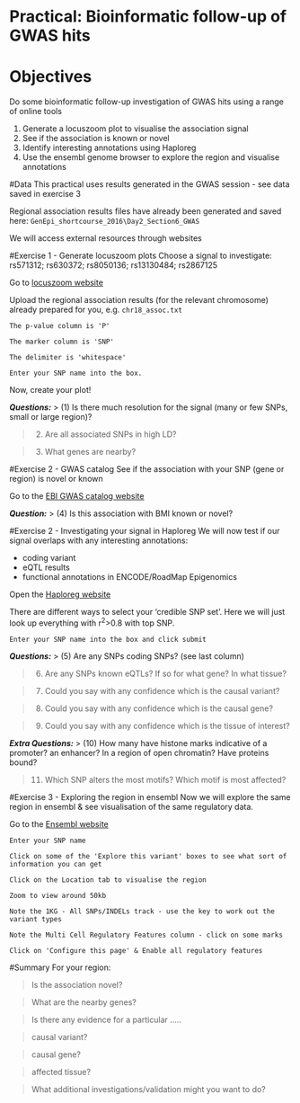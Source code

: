 # Practical: Bioinformatic follow-up of GWAS hits
# Objectives
Do some bioinformatic follow-up investigation of GWAS hits using a range of online tools

1. Generate a locuszoom plot to visualise the association signal
2. See if the association is known or novel 
3. Identify interesting annotations using Haploreg
4. Use the ensembl genome browser to explore the region and visualise annotations

#Data
This practical uses results generated in the GWAS session - see data saved in exercise 3

Regional association results files have already been generated and saved here: `GenEpi_shortcourse_2016\Day2_Section6_GWAS`

We will access external resources through websites


#Exercise 1 - Generate locuszoom plots
Choose a signal to investigate: rs571312; rs630372; rs8050136; rs13130484; rs2867125

Go to [locuszoom website](http://locuszoom.sph.umich.edu/locuszoom/genform.php?type=yourdata)

Upload the regional association results (for the relevant chromosome) already prepared for you, e.g. `chr18_assoc.txt`

`The p-value column is 'P'`

`The marker column is 'SNP'`

`The delimiter is 'whitespace'`

`Enter your SNP name into the box.`


Now, create your plot!

**_Questions:_**
> (1) Is there much resolution for the signal (many or few SNPs, small or large region)?

> (2) Are all associated SNPs in high LD?

> (3) What genes are nearby?


#Exercise 2 - GWAS catalog
See if the association with your SNP (gene or region) is novel or known

Go to the [EBI GWAS catalog website](https://www.ebi.ac.uk/gwas/)

**_Question:_**
> (4) Is this association with BMI known or novel?


#Exercise 2 - Investigating your signal in Haploreg
We will now test if our signal overlaps with any interesting annotations:

- coding variant
- eQTL results
- functional annotations in ENCODE/RoadMap Epigenomics

Open the [Haploreg website](http://www.broadinstitute.org/mammals/haploreg/haploreg.php)

There are different ways to select your 'credible SNP set'. Here we will just look up everything with r<sup>2</sup>>0.8 with top SNP.

`Enter your SNP name into the box and click submit`

**_Questions:_**
> (5) Are any SNPs coding SNPs? (see last column)

> (6) Are any SNPs known eQTLs? If so for what gene? In what tissue?

> (7) Could you say with any confidence which is the causal variant?

> (8) Could you say with any confidence which is the causal gene?

> (9) Could you say with any confidence which is the tissue of interest?


**_Extra Questions:_**
> (10) How many have histone marks indicative of a promoter? an enhancer? In a region of open chromatin? Have proteins bound?

> (11) Which SNP alters the most motifs? Which motif is most affected?



#Exercise 3 - Exploring the region in ensembl
Now we will explore the same region in ensembl & see visualisation of the same regulatory data.

Go to the [Ensembl website](http://grch37.ensembl.org/Homo_sapiens/Info/Index)

`Enter your SNP name`

`Click on some of the 'Explore this variant' boxes to see what sort of information you can get`

`Click on the Location tab to visualise the region`

`Zoom to view around 50kb`

`Note the 1KG - All SNPs/INDELs track - use the key to work out the variant types`

`Note the Multi Cell Regulatory Features column - click on some marks`

`Click on 'Configure this page' & Enable all regulatory features`


#Summary
For your region:

> Is the association novel?

> What are the nearby genes?

> Is there any evidence for a particular .....

  > causal variant?

  > causal gene?

  > affected tissue?

> What additional investigations/validation might you want to do?


